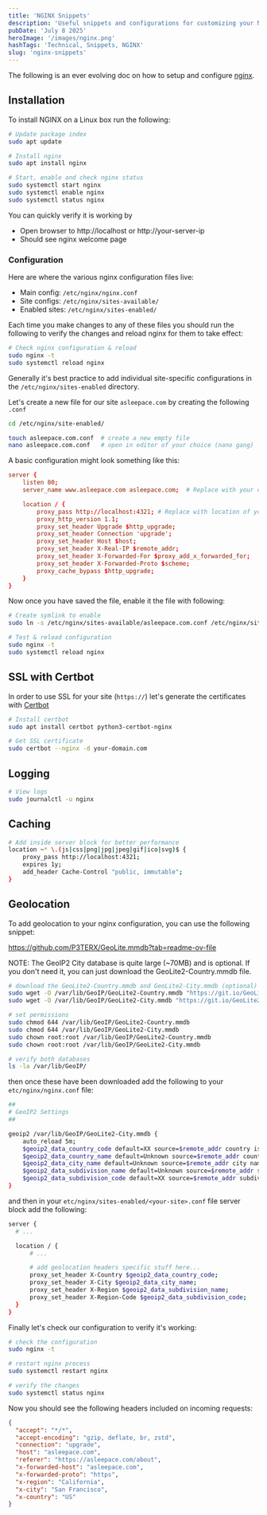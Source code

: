 ```yaml
---
title: 'NGINX Snippets'
description: 'Useful snippets and configurations for customizing your NGINX server.'
pubDate: 'July 8 2025'
heroImage: '/images/nginx.png'
hashTags: 'Technical, Snippets, NGINX'
slug: 'nginx-snippets'
---
```


The following is an ever evolving doc on how to setup and configure [nginx](https://nginx.org/).

## Installation

To install NGINX on a Linux box run the following:

```bash
# Update package index
sudo apt update

# Install nginx
sudo apt install nginx

# Start, enable and check nginx status
sudo systemctl start nginx
sudo systemctl enable nginx
sudo systemctl status nginx
```

You can quickly verify it is working by

- Open browser to http://localhost or http://your-server-ip
- Should see nginx welcome page

### Configuration

Here are where the various nginx configuration files live:

- Main config: `/etc/nginx/nginx.conf`
- Site configs: `/etc/nginx/sites-available/`
- Enabled sites: `/etc/nginx/sites-enabled/`

Each time you make changes to any of these files you should run the following to verify the changes and reload nginx for them to take effect:

```bash
# Check nginx configuration & reload
sudo nginx -t
sudo systemctl reload nginx
```

Generally it's best practice to add individual site-specific configurations in the `/etc/nginx/sites-enabled` directory. 

Let's create a new file for our site `asleepace.com` by creating the following `.conf`

```bash
cd /etc/nginx/site-enabled/

touch asleepace.com.conf  # create a new empty file
nano asleepace.com.conf   # open in editor of your choice (nano gang)
```

A basic configuration might look something like this:

```conf
server {
    listen 80;
    server_name www.asleepace.com asleepace.com;  # Replace with your domain or use _ for default

    location / {
        proxy_pass http://localhost:4321; # Replace with location of your web app
        proxy_http_version 1.1;
        proxy_set_header Upgrade $http_upgrade;
        proxy_set_header Connection 'upgrade';
        proxy_set_header Host $host;
        proxy_set_header X-Real-IP $remote_addr;
        proxy_set_header X-Forwarded-For $proxy_add_x_forwarded_for;
        proxy_set_header X-Forwarded-Proto $scheme;
        proxy_cache_bypass $http_upgrade;
    }
}
```

Now once you have saved the file, enable it the file with following:

```bash
# Create symlink to enable
sudo ln -s /etc/nginx/sites-available/asleepace.com.conf /etc/nginx/sites-enabled/

# Test & reload configuration
sudo nginx -t  
sudo systemctl reload nginx
```

## SSL with Certbot

In order to use SSL for your site (`https://`) let's generate the certificates with [Certbot](https://certbot.eff.org/)

```bash
# Install certbot
sudo apt install certbot python3-certbot-nginx

# Get SSL certificate
sudo certbot --nginx -d your-domain.com
```

## Logging 

```bash
# View logs
sudo journalctl -u nginx
```

## Caching

```bash
# Add inside server block for better performance
location ~* \.(js|css|png|jpg|jpeg|gif|ico|svg)$ {
    proxy_pass http://localhost:4321;
    expires 1y;
    add_header Cache-Control "public, immutable";
}
```

## Geolocation

To add geolocation to your nginx configuration, you can use the following snippet:

https://github.com/P3TERX/GeoLite.mmdb?tab=readme-ov-file

NOTE: The GeoIP2 City database is quite large (~70MB) and is optional. 
If you don't need it, you can just download the GeoLite2-Country.mmdb file.  

```bash
# download the GeoLite2-Country.mmdb and GeoLite2-City.mmdb (optional)
sudo wget -O /var/lib/GeoIP/GeoLite2-Country.mmdb "https://git.io/GeoLite2-Country.mmdb"
sudo wget -O /var/lib/GeoIP/GeoLite2-City.mmdb "https://git.io/GeoLite2-City.mmdb"

# set permissions
sudo chmod 644 /var/lib/GeoIP/GeoLite2-Country.mmdb
sudo chmod 644 /var/lib/GeoIP/GeoLite2-City.mmdb
sudo chown root:root /var/lib/GeoIP/GeoLite2-Country.mmdb
sudo chown root:root /var/lib/GeoIP/GeoLite2-City.mmdb

# verify both databases
ls -la /var/lib/GeoIP/
```

then once these have been downloaded add the following to your `etc/nginx/nginx.conf` file:

```bash
##
# GeoIP2 Settings
##

geoip2 /var/lib/GeoIP/GeoLite2-City.mmdb {
    auto_reload 5m;
    $geoip2_data_country_code default=XX source=$remote_addr country iso_code;
    $geoip2_data_country_name default=Unknown source=$remote_addr country names en;
    $geoip2_data_city_name default=Unknown source=$remote_addr city names en;
    $geoip2_data_subdivision_name default=Unknown source=$remote_addr subdivisions 0 names en;
    $geoip2_data_subdivision_code default=XX source=$remote_addr subdivisions 0 iso_code;
}
```

and then in your `etc/nginx/sites-enabled/<your-site>.conf` file server block add the following:

```bash
server {
  # ...

  location / {
      # ...

      # add geolocation headers specific stuff here...
      proxy_set_header X-Country $geoip2_data_country_code;
      proxy_set_header X-City $geoip2_data_city_name;
      proxy_set_header X-Region $geoip2_data_subdivision_name;
      proxy_set_header X-Region-Code $geoip2_data_subdivision_code;
  }
}
```

Finally let's check our configuration to verify it's working:

```bash
# check the configuration
sudo nginx -t

# restart nginx process
sudo systemctl restart nginx

# verify the changes
sudo systemctl status nginx
```

Now you should see the following headers included on incoming requests:

```json
{
  "accept": "*/*",
  "accept-encoding": "gzip, deflate, br, zstd",
  "connection": "upgrade",
  "host": "asleepace.com",
  "referer": "https://asleepace.com/about",
  "x-forwarded-host": "asleepace.com",
  "x-forwarded-proto": "https",
  "x-region": "California",
  "x-city": "San Francisco",
  "x-country": "US"
}